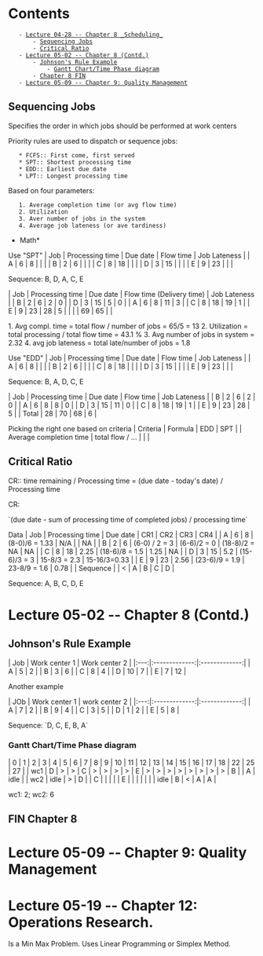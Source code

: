 = Contents =
    - [[#Lecture 04-28 -- Chapter 8 _Scheduling_|Lecture 04-28 -- Chapter 8 _Scheduling_]]
        - [[#Lecture 04-28 -- Chapter 8 _Scheduling_#Sequencing Jobs|Sequencing Jobs]]
        - [[#Lecture 04-28 -- Chapter 8 _Scheduling_#Critical Ratio|Critical Ratio]]
    - [[#Lecture 05-02 -- Chapter 8 (Contd.)|Lecture 05-02 -- Chapter 8 (Contd.)]]
        - [[#Lecture 05-02 -- Chapter 8 (Contd.)#Johnson's Rule Example|Johnson's Rule Example]]
            - [[#Lecture 05-02 -- Chapter 8 (Contd.)#Johnson's Rule Example#Gantt Chart/Time Phase diagram|Gantt Chart/Time Phase diagram]]
        - [[#Lecture 05-02 -- Chapter 8 (Contd.)#Chapter 8 FIN|Chapter 8 FIN]]
    - [[#Lecture 05-09 -- Chapter 9: Quality Management|Lecture 05-09 -- Chapter 9: Quality Management]]

== Sequencing Jobs ==

Specifies the order in which jobs should be performed at work centers

Priority rules are used to dispatch or sequence jobs:
    * FCFS:: First come, first served
    * SPT:: Shortest processing time
    * EDD:: Earliest due date
    * LPT:: Longest processing time

Based on four parameters:
    1. Average completion time (or avg flow time)
    2. Utilization
    3. Aver number of jobs in the system
    4. Average job lateness (or ave tardiness)

*Math*

Use "SPT"
| Job | Processing time | Due date | Flow time | Job Lateness |
| A   | 6               | 8        |           |              |
| B   | 2               | 6        |           |              |
| C   | 8               | 18       |           |              |
| D   | 3               | 15       |           |              |
| E   | 9               | 23       |           |              |

Sequence: B, D, A, C, E

| Job | Processing time | Due date | Flow time (Delivery time) | Job Lateness |
| B   | 2               | 6        | 2                         | 0            |
| D   | 3               | 15       | 5                         | 0            |
| A   | 6               | 8        | 11                        | 3            |
| C   | 8               | 18       | 19                        | 1            |
| E   | 9               | 23       | 28                        | 5            |
|     |                 | 69       | 65                        |              |

1. Avg compl. time = total flow / number of jobs = 65/5 = 13
2. Utilization     = total processing / total flow time = 43.1 %
3. Avg number of jobs in system = 2.32
4. avg job lateness = total late/number of jobs = 1.8


Use "EDD"
| Job | Processing time | Due date | Flow time | Job Lateness |
| A   | 6               | 8        |           |              |
| B   | 2               | 6        |           |              |
| C   | 8               | 18       |           |              |
| D   | 3               | 15       |           |              |
| E   | 9               | 23       |           |              |

Sequence: B, A, D, C, E

| Job   | Processing time | Due date | Flow time | Job Lateness |
| B     | 2               | 6        | 2         | 0            |
| A     | 6               | 8        | 8         | 0            |
| D     | 3               | 15       | 11        | 0            |
| C     | 8               | 18       | 19        | 1            |
| E     | 9               | 23       | 28        | 5            |
| Total | 28              | 70       | 68        | 6            |

Picking the right one based on criteria
| Criteria                | Formula          | EDD | SPT |
| Average completion time | total flow / ... |     |     |


== Critical Ratio ==

CR:: time remaining / Processing time = (due date - today's date) / Processing time

CR:

`(due date - sum of processing time of completed jobs) / processing time`

Data
| Job      | Processing time | Due date | CR1            | CR2            | CR3           | CR4          |
| A        | 6               | 8        | (8-0)/6 = 1.33 | N/A            |               | NA           |
| B        | 2               | 6        | (6-0) / 2 = 3  | (6-6)/2 = 0    | (18-8)/2 = NA | NA           |
| C        | 8               | 18       | 2.25           | (18-6)/8 = 1.5 | 1.25          | NA           |
| D        | 3               | 15       | 5.2            | (15-6)/3 = 3   | 15-8/3 = 2.3  | 15-16/3=0.33 |
| E        | 9               | 23       | 2.56           | (23-6)/9 = 1.9 | 23-8/9 = 1.6  | 0.78         |
| Sequence |                 | <        | A              | B              | C             | D            |

Sequence: A, B, C, D, E

= Lecture 05-02 -- Chapter 8 (Contd.) =

== Johnson's Rule Example ==

| Job | Work center 1 | Work center 2 |
|:---:|:-------------:|:-------------:|
|  A  |       5       |       2       |
|  B  |       3       |       6       |
|  C  |       8       |       4       |
|  D  |      10       |       7       |
|  E  |       7       |      12       |

Another example

| JOb | Work center 1 | work center 2 |
|:---:|:-------------:|:-------------:|
|  A  |       7       |       2       |
|  B  |       9       |       4       |
|  C  |       3       |       5       |
|  D  |       1       |       2       |
|  E  |       5       |       8       |

Sequence: `D, C, E, B, A`

=== Gantt Chart/Time Phase diagram ===

| 0   | 1    | 2 | 3 | 4 | 5 | 6 | 7 | 8 | 9 | 10 | 11 | 12 | 13 | 14 | 15 | 16 | 17   | 18 | 22 | 25 | 27   |
| wc1 | D    | > | > | C | > | > | > | > | E | >  | >  | >  | >  | >  | >  | >  | >    | B  |    | A  | idle |
| wc2 | idle | > | D |   | C |   |   |   |   | E  |    |    |    |    |    |    | idle | B  | <  | A  | A    |


wc1: 2;
wc2: 6

== FIN Chapter 8 ==

= Lecture 05-09 -- Chapter 9: Quality Management =


= Lecture 05-19 -- Chapter 12: Operations Research. =

Is a Min Max Problem. Uses Linear Programming or Simplex Method.


